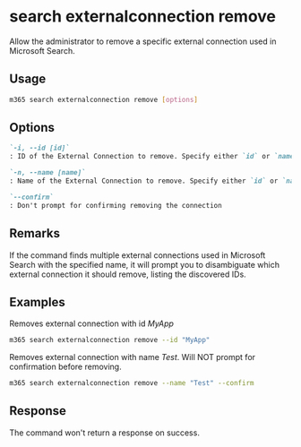 
# search externalconnection remove

Allow the administrator to remove a specific external connection used in Microsoft Search.

## Usage

```sh
m365 search externalconnection remove [options]
```

## Options

```md defintion-list
`-i, --id [id]`
: ID of the External Connection to remove. Specify either `id` or `name`

`-n, --name [name]`
: Name of the External Connection to remove. Specify either `id` or `name`

`--confirm`
: Don't prompt for confirming removing the connection
```

<Global />

## Remarks

If the command finds multiple external connections used in Microsoft Search with the specified name, it will prompt you to disambiguate which external connection it should remove, listing the discovered IDs.

## Examples

Removes external connection with id _MyApp_

```sh
m365 search externalconnection remove --id "MyApp"
```

Removes external connection with name _Test_. Will NOT prompt for confirmation before removing.

```sh
m365 search externalconnection remove --name "Test" --confirm
```

## Response

The command won't return a response on success.
